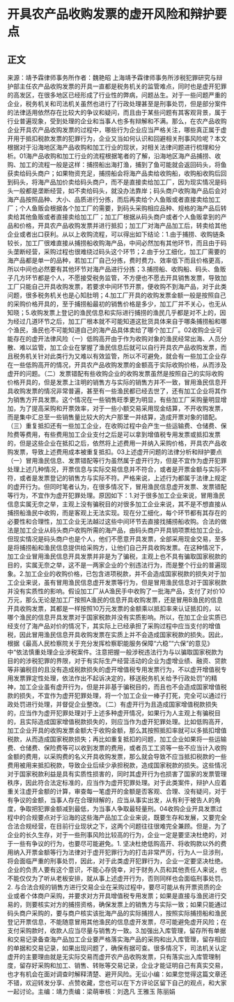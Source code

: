 # 开具农产品收购发票的虚开风险和辩护要点
## 正文
来源：靖予霖律师事务所作者：魏艳昭 上海靖予霖律师事务所涉税犯罪研究与辩护部主任农产品收购发票的开具一直都是税务机关的监管难点，同时也是虚开犯罪的高发区，在很多地区已经形成了行业性的弊病，问题丛生。对于一些问题严重的企业，税务机关和司法机关虽然也进行了行政处理甚至是刑事处罚，但是部分案件的法律适用依然存在比较大的争议和疑问，而且由于某些问题有其客观背景，属于行业普遍现象，受到处理的企业和当事人也多有辩解和不满。那么，在农产品收购企业开具农产品收购发票的过程中，哪些行为企业应当严格关注，哪些真正属于虚开用于抵扣税款发票的犯罪行为，企业又当如何认识和回避相关刑事风险呢？本文根据对于沿海地区海产品收购和加工行业的现状，对相关法律问题进行梳理和分析。01海产品收购和加工行业的流程根据笔者的了解，沿海地区海产品捕捞、收购、加工的流程一般是这样：捕捞船出海打渔，捕到了鱼可能就会返回码头，将鱼获卖给码头商户；如果物资充足，捕捞船会将海产品卖给收购船，收购船收购后回到码头，将海产品加价卖给码头商户，而不是直接卖给加工厂，因为现实情况是码头一般都是垄断经营，如不卖给码头，就没办法靠岸；码头商户收购海产品后会对海产品按照品种、大小、品质进行分拣，而后再卖给个人鱼贩或者直接卖给加工厂；个人鱼贩会根据各个加工厂的需要，到码头采购相应品种、规格的海产品后转卖给其他鱼贩或者直接卖给加工厂；加工厂根据从码头商户或者个人鱼贩拿到的产品和价格，开具农产品收购发票并进行抵扣；加工厂对海产品加工后，转卖给其他企业或者出口获利。从以上收购流程，可以得出如下结论：1.由于捕捞、收购链条较长，加工厂很难直接从捕捞船收购海产品，中间必然加有其他环节，而且由于码头垄断经营，采购过程也很难绕过码头这个环节；2.由于分工细化，加工厂需要的海产品都是单一的品种，若加工厂自己分拣，费时费力、效率低下而且价格更高，所以中间也必然要有其他环节对海产品进行分拣；3.捕捞船、收购船、码头、鱼贩子几方环节都是个人，不愿接受税务监管，不方便也不愿去开具销售发票，导致加工厂只能自己开具收购发票，若要求中间环节开票，便收购不到海产品，对于此类问题，很多税务机关也是心知肚明；4.加工厂开具的收购发票金额一般是按照自己的采购价格开具的，至于捕捞船最初的销售价格是多少，加工厂并不关心，也无从知晓；5.收购发票上登记的渔民信息和实际进行捕捞的渔民几乎都是对不上的，因为经过几道环节之后，加工厂根本就不可能知道这批货具体来自于哪条捕捞船和哪个渔民，渔民也不可能知道自己的海产品具体卖给了哪个加工厂。02收购企业可能存在的虚开法律风险（一）低购高开由于作为收购对象的渔民经常出海、人员分散、难以监管，加工企业在掌握了渔民信息后就可以自行开具农产品收购发票，而且税务机关针对此类行为又难以有效监管，所以不可避免，就会有一些加工企业存在一些低购高开的情况，开具农产品收购发票的金额高于实际收购价格，从而涉及虚开的问题。（二）发票错配有些收购企业的收购发票虽然是按照自己的实际收购价格开具的，但是发票上注明的销售方与实际的销售方并不一致，冒用渔民信息开具收购发票的情况非常普遍，甚至有一些渔民都已经去世了，还有加工企业将其作为销售方开具发票。这个情况在一些销售旺季更为明显，有些加工厂采购量明显增加，为了提高采购和开票效率，对于一些小额交易采用现金结算，不开收购发票，而是集中汇总至一些销售量比较大的大户那里一并结算，造成开票对象的错配。（三）重复抵扣还有一些加工企业，在收购过程中会产生一些运输费、仓储费、保险费等费用，有些费用加工企业支付之后是可以拿到增值税专用发票或抵扣发票的，但是这些企业在抵扣之后，依然将上述费用一并纳入采购价格，开具农产品收购发票，导致上述费用成本被重复抵扣。03上述虚开问题的法律分析和辩护要点（一）冒用渔民信息、发票错配等行为虽然属于虚开行为，但是不宜作为虚开犯罪处理上述几种情况，开票信息与实际交易信息并不符合，或者是开票金额与实际不符，或者是发票登记的销售方与实际不符。严格来说，上述行为都属于法律上规定的虚开行为。但同时笔者认为，在很多情况下，冒用渔民信息虚开发票、发票错配等行为，不宜作为虚开犯罪处理。原因如下：1.对于很多加工企业来说，冒用渔民信息实属无奈之举，主观上没有骗税目的对很多加工企业来说，其不是不想直接从捕捞船渔民中收购，而是客观上无法实现。现在分工细化，每个环节都有其存在的必要性和合理性，加工企业无法越过这些中间环节去直接找捕捞船收购。合法的做法是加工企业从码头商户收购所需的海产品，由码头商户开具销项票给加工企业。但现实情况是码头商户也是个人，他们不愿意开具发票，全部采用现金交易，至多是将捕捞船和渔民信息提供给采购方，让他们自己开具收购发票。在这种情况下，加工企业冒用渔民信息开具发票并非是为了骗税，主观上也不具有骗取国家税款的目的，实属无奈之举，这不是一两家企业的个别违法行为，而是整个行业的普遍现象。2.加工企业的收购价格，已包含进项税款，并不会造成国家税款的损失对于加工企业来说，虽有冒用渔民信息虚开发票等行为，但是冒用渔民信息对于国家税款并没有实质性的影响。假设加工厂从A渔民手中收购了一批海产品，支付了对价10万元，那么无论是加工厂按照A渔民的信息开具收购发票，还是冒用B渔民的信息开具收购发票，其都是一样按照10万元发票的金额乘以抵扣率来认证抵扣的，以哪个渔民的信息开具发票对于国家税款并没有实质影响。所以，在加工企业实质已经支付了海产品对价的情况下，其实际上已经承担了采购过程中应当支付的增值税，因此冒用渔民信息开具收购发票在实质上并不会造成国家税款的损失。因此，根据《最高人民检察院关于充分发挥检察职能服务保障“六稳”“六保”的意见》中“依法慎重处理企业涉税案件。注意把握一般涉税违法行为与以骗取国家税款为目的的涉税犯罪的界限，对于有实际生产经营活动的企业为虚增业绩、融资、贷款等非骗税目的且没有造成税款损失的虚开增值税专用发票行为，不以虚开增值税专用发票罪定性处理，依法作出不起诉决定的，移送税务机关给予行政处罚”的精神，加工企业虽有虚开行为，但是并非基于骗税目的，而且也不会造成国家增值税款的损失，不宜作为虚开犯罪处理，将一个加工企业一棒子打死，完全可以通过行政处罚进行处理，并督促企业整改。（二）有虚开行为且造成国家增值税款损失的，应当作为虚开犯罪处理对于上述多种虚开情况，如果行为人主观上有骗税目的，且实际造成国家增值税款损失的，则应当作为虚开犯罪处理。比如低购高开，加工企业开具的收购发票金额大于收购金额，那么其按照抵扣率就可以多抵扣增值税款，从而造成国家税款损失；再比如重复抵扣的问题，加工企业如果将一些运输费、仓储费、保险费等可以收到发票的费用，或者员工工资等一些不应当计入收购金额的费用，以采购费的名义开具收购发票，那么就会导致不应当抵扣税款的一些费用被用来抵扣税款，导致企业后续少承担税款，造成国家税款的损失。这些情况对于国家税款利益是具有实质性损害的，同时其虚开行为也损害了国家的发票管理秩序，因此符合法定标准的，应当作为虚开犯罪处理。对于此类案件，辩护人应着重关注虚开金额的计算，审查每一笔虚开的金额是否客观、合理、没有疑问，对于有争议的金额，当事人存在合理辩解的，应当从事实出发，从有利于被告人的角度，争取把犯罪金额减到最低，为当事人争取最轻量刑。04收购企业开具发票过程中的合规要点对于沿海的这些海产品加工企业来说，既要生存和发展，又要完全合法合规经营，在目前行业现状之下，这两个问题往往很难完全兼顾。但是，为了企业的长久生存，对于一些刑事风险比较高的行为，企业一定是要坚决杜绝的，对于一些有争议的行为，也要尽可能避免。1. 坚决杜绝低购高开、将收购款以外的费用纳入开票金额等行为法律对于虚开犯罪行为的打击非常严厉，行为人一旦涉刑，将会面临严重的刑事处罚，因此，对于此类虚开犯罪行为，企业一定要坚决杜绝。企业的负责人要有这个意识，不能心存侥幸，对于财务人员和其他责任人来说，也不能仅仅为了听从老板安排，就从事上述虚开行为，否则同样也会面临刑事处罚。2. 与合法合规的销售方进行交易企业在采购过程中，要尽可能从有开票资质的企业或者个体商户采购，并要求对方开具增值税专用发票；如果是直接与渔民进行交易的，则要核实对方的捕捞资格，确保发票上的销售方与实际一致；如果只能通过码头商户采购的，要与商户核实该批海产品的实际捕捞人，按照实际捕捞船和渔民登记开票信息，不能随意冒用其他渔民的信息虚开发票，尽可能避免虚开风险；在支付采购款时，收款人应当尽量与销售方一致。3.加强出入库管理，留存所有单据和交易记录备查海产品加工企业要严格落实海产品的采购和出入库管理，留存相应的单据和交易记录，如果出现问题了，确保有据可查。很多情况下，司法机关认定虚开的主要理由就是无实际交易而虚开农产品收购发票，只有落实出入库管理制度，留存好采购和加工、销售、转账等交易记录，企业才能证明自己有真实交易，也才有机会在面对调查时解释清楚、避开风险。无讼小编：如果您觉得这篇文章还不错，欢迎转发分享、点赞收藏，您也可以在下方评论区留下自己的观点，和大家一起讨论。主编：靖力责编：梁萌审核：刘逸凡 王雅玉 陈丽娟